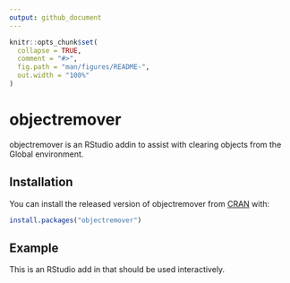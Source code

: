 ```yaml
---
output: github_document
---
```


<!-- README.md is generated from README.Rmd. Please edit that file -->

```r
knitr::opts_chunk$set(
  collapse = TRUE,
  comment = "#>",
  fig.path = "man/figures/README-",
  out.width = "100%"
)
```
# objectremover

objectremover is an RStudio addin to assist with clearing objects from the Global environment.

## Installation

You can install the released version of objectremover from [CRAN](https://CRAN.R-project.org) with:

``` r
install.packages("objectremover")
```

## Example

This is an RStudio add in that should be used interactively.
